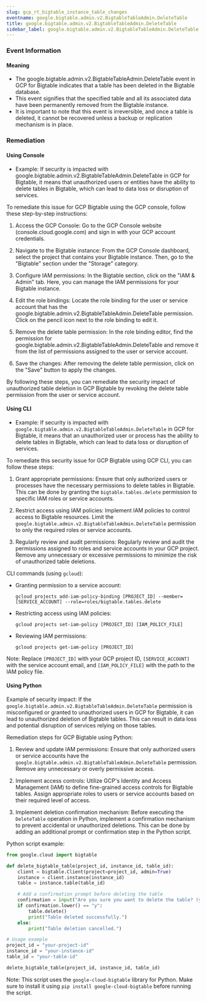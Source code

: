 ```yaml
--- 
slug: gcp_rt_bigtable_instance_table_changes
eventname: google.bigtable.admin.v2.BigtableTableAdmin.DeleteTable
title: google.bigtable.admin.v2.BigtableTableAdmin.DeleteTable
sidebar_label: google.bigtable.admin.v2.BigtableTableAdmin.DeleteTable
---
```

                       
### Event Information

#### Meaning

- The google.bigtable.admin.v2.BigtableTableAdmin.DeleteTable event in GCP for Bigtable indicates that a table has been deleted in the Bigtable database.
- This event signifies that the specified table and all its associated data have been permanently removed from the Bigtable instance.
- It is important to note that this event is irreversible, and once a table is deleted, it cannot be recovered unless a backup or replication mechanism is in place.

### Remediation

#### Using Console

- Example: If security is impacted with google.bigtable.admin.v2.BigtableTableAdmin.DeleteTable in GCP for Bigtable, it means that unauthorized users or entities have the ability to delete tables in Bigtable, which can lead to data loss or disruption of services.

To remediate this issue for GCP Bigtable using the GCP console, follow these step-by-step instructions:

1. Access the GCP Console: Go to the GCP Console website (console.cloud.google.com) and sign in with your GCP account credentials.

2. Navigate to the Bigtable instance: From the GCP Console dashboard, select the project that contains your Bigtable instance. Then, go to the "Bigtable" section under the "Storage" category.

3. Configure IAM permissions: In the Bigtable section, click on the "IAM & Admin" tab. Here, you can manage the IAM permissions for your Bigtable instance.

4. Edit the role bindings: Locate the role binding for the user or service account that has the google.bigtable.admin.v2.BigtableTableAdmin.DeleteTable permission. Click on the pencil icon next to the role binding to edit it.

5. Remove the delete table permission: In the role binding editor, find the permission for google.bigtable.admin.v2.BigtableTableAdmin.DeleteTable and remove it from the list of permissions assigned to the user or service account.

6. Save the changes: After removing the delete table permission, click on the "Save" button to apply the changes.

By following these steps, you can remediate the security impact of unauthorized table deletion in GCP Bigtable by revoking the delete table permission from the user or service account.

#### Using CLI

- Example: If security is impacted with `google.bigtable.admin.v2.BigtableTableAdmin.DeleteTable` in GCP for Bigtable, it means that an unauthorized user or process has the ability to delete tables in Bigtable, which can lead to data loss or disruption of services.

To remediate this security issue for GCP Bigtable using GCP CLI, you can follow these steps:

1. Grant appropriate permissions: Ensure that only authorized users or processes have the necessary permissions to delete tables in Bigtable. This can be done by granting the `bigtable.tables.delete` permission to specific IAM roles or service accounts.

2. Restrict access using IAM policies: Implement IAM policies to control access to Bigtable resources. Limit the `google.bigtable.admin.v2.BigtableTableAdmin.DeleteTable` permission to only the required roles or service accounts.

3. Regularly review and audit permissions: Regularly review and audit the permissions assigned to roles and service accounts in your GCP project. Remove any unnecessary or excessive permissions to minimize the risk of unauthorized table deletions.

CLI commands (using `gcloud`):

- Granting permission to a service account:
  ```
  gcloud projects add-iam-policy-binding [PROJECT_ID] --member=[SERVICE_ACCOUNT] --role=roles/bigtable.tables.delete
  ```

- Restricting access using IAM policies:
  ```
  gcloud projects set-iam-policy [PROJECT_ID] [IAM_POLICY_FILE]
  ```

- Reviewing IAM permissions:
  ```
  gcloud projects get-iam-policy [PROJECT_ID]
  ```

Note: Replace `[PROJECT_ID]` with your GCP project ID, `[SERVICE_ACCOUNT]` with the service account email, and `[IAM_POLICY_FILE]` with the path to the IAM policy file.

#### Using Python

Example of security impact: If the `google.bigtable.admin.v2.BigtableTableAdmin.DeleteTable` permission is misconfigured or granted to unauthorized users in GCP for Bigtable, it can lead to unauthorized deletion of Bigtable tables. This can result in data loss and potential disruption of services relying on those tables.

Remediation steps for GCP Bigtable using Python:

1. Review and update IAM permissions: Ensure that only authorized users or service accounts have the `google.bigtable.admin.v2.BigtableTableAdmin.DeleteTable` permission. Remove any unnecessary or overly permissive access.

2. Implement access controls: Utilize GCP's Identity and Access Management (IAM) to define fine-grained access controls for Bigtable tables. Assign appropriate roles to users or service accounts based on their required level of access.

3. Implement deletion confirmation mechanism: Before executing the `DeleteTable` operation in Python, implement a confirmation mechanism to prevent accidental or unauthorized deletions. This can be done by adding an additional prompt or confirmation step in the Python script.

Python script example:

```python
from google.cloud import bigtable

def delete_bigtable_table(project_id, instance_id, table_id):
    client = bigtable.Client(project=project_id, admin=True)
    instance = client.instance(instance_id)
    table = instance.table(table_id)

    # Add a confirmation prompt before deleting the table
    confirmation = input("Are you sure you want to delete the table? (y/n): ")
    if confirmation.lower() == "y":
        table.delete()
        print("Table deleted successfully.")
    else:
        print("Table deletion cancelled.")

# Usage example
project_id = "your-project-id"
instance_id = "your-instance-id"
table_id = "your-table-id"

delete_bigtable_table(project_id, instance_id, table_id)
```

Note: This script uses the `google-cloud-bigtable` library for Python. Make sure to install it using `pip install google-cloud-bigtable` before running the script.


 